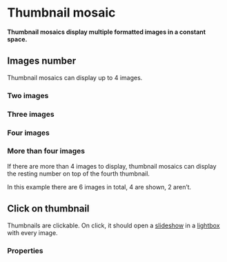 # Thumbnail mosaic

**Thumbnail mosaics display multiple formatted images in a constant space.**

## Images number

Thumbnail mosaics can display up to 4 images.

### Two images

<DemoBlock orientation="horizontal" demo="two-images" />

### Three images

<DemoBlock orientation="horizontal" demo="three-images" />

### Four images

<DemoBlock orientation="horizontal" demo="four-images" />

### More than four images

If there are more than 4 images to display, thumbnail mosaics can display the resting number on top of the fourth thumbnail.

In this example there are 6 images in total, 4 are shown, 2 aren’t.

<DemoBlock orientation="horizontal" demo="more-images" />

## Click on thumbnail

Thumbnails are clickable. On click, it should open a [slideshow](/product/components/slideshow) in a [lightbox](/product/components/lightbox) with every image.

### Properties

<PropTable component="Mosaic" />
